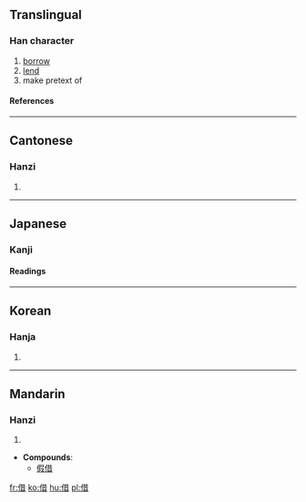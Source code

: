 {{see|藉}}

==Translingual==
===Han character===
{{Han char|rn=9|rad=人|as=08|sn=10|four=2426<sub>1</sub>|canj=人廿日 (OTA)}}
# [[borrow]]
# [[lend]]
# make pretext of
====References====
{{Han ref|kx=0108.100|dkj=00781|dj=0230.060|hdz=10171.050|uh=501F|ud=20511|bh=ADC9|bd=44489}}
----
==Cantonese==
===Hanzi===
{{yue-hanzi|jyut=|y=je3}}
# {{defn|Cantonese}}
----
==Japanese==

===Kanji===
{{ja-kanji|grade=|rs=人08}}
====Readings====
{{ja-readings|on=[[しゃく]] (shaku), [[しゃ]] (sha), [[せき]] (seki)|kun=[[かりる]] (kariru), [[かり]] (kari), [[たとい]] (tatoi)}}
----
==Korean==
===Hanja===
{{ko-hanja|hangeul=[[차]], [[적]]|rv=cha, jeok|mr=ch'a, chŏk}}
# {{defn|Korean}}
----
==Mandarin==
===Hanzi===
{{cmn-hanzi|pin=[[chāng]] (chang1), [[jiè]] (jie4)|wg=ch'ang<sup>1</sup>, chieh<sup>4</sup>}}
# {{defn|Mandarin}}

* '''Compounds''':
**[[假借]]

[[fr:借]]
[[ko:借]]
[[hu:借]]
[[pl:借]]